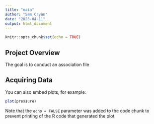 ```yaml
---
title: "main"
author: "Sam Cryan"
date: "2023-04-11"
output: html_document
---
```


```r
knitr::opts_chunk$set(echo = TRUE)
```

## Project Overview

The goal is to conduct an association file

## Acquiring Data

You can also embed plots, for example:

```r
plot(pressure)
```

Note that the `echo = FALSE` parameter was added to the code chunk to prevent printing of the R code that generated the plot.
